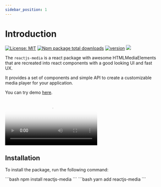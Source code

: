 ```yaml
---
sidebar_position: 1
---
```


# Introduction

[![License: MIT](https://flat.badgen.net/npm/license/reactjs-media)](https://opensource.org/licenses/MIT) [![Npm package total downloads](https://flat.badgen.net/npm/dt/reactjs-media)](https://npmjs.com/package/reactjs-media) [![version](https://flat.badgen.net/npm/v/reactjs-media)](https://npmjs.com/package/reactjs-media) [![](https://flat.badgen.net/badge/icon/github?icon=github&label&color=black)](https://github.com/jim-junior/reactjs-median)

The `reactjs-media` is a react package with awesome HTMLMediaElements that are recreated into react components with a good looking UI and fast UX.

It provides a set of components and simple API to create a customizable media player for your application.

You can try demo [here](https://codesandbox.io/p/sandbox/reactjs-media-c5x795?file=%2Fsrc%2FApp.js).


<Video 
controls
src="https://videos.pexels.com/video-files/4524598/4524598-sd_640_360_25fps.mp4"
poster="https://images.pexels.com/photos/848573/pexels-photo-848573.jpeg?auto=compress&cs=tinysrgb&w=800"
height={400}
/>


## Installation

To install the package, run the following command:




<Tabs>
  <TabItem value="npm" label="npm" default>
```bash
npm install reactjs-media
```
  </TabItem>
  <TabItem value="yarn" label="yarn">
```bash
yarn add reactjs-media
```
  </TabItem>
</Tabs>